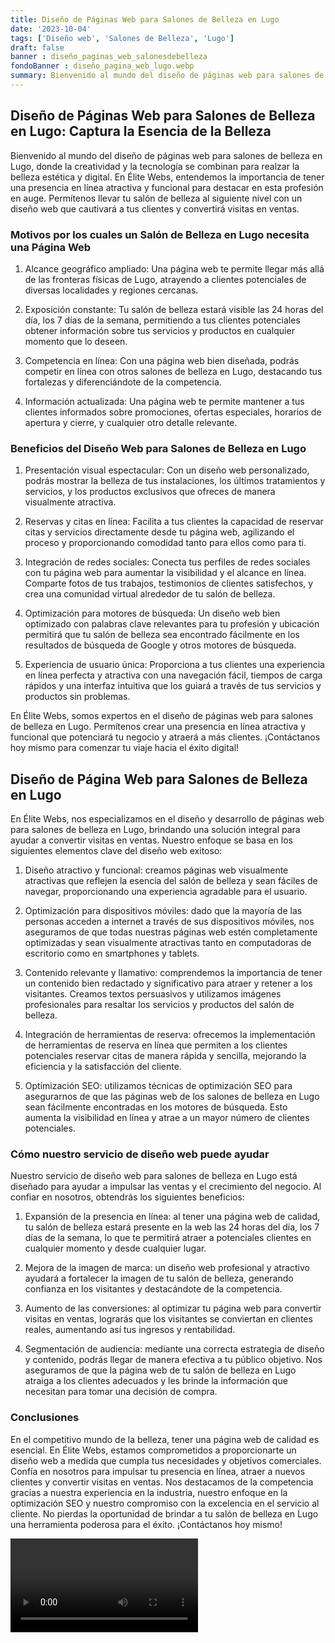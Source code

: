 ```yaml
---
title: Diseño de Páginas Web para Salones de Belleza en Lugo
date: '2023-10-04'
tags: ['Diseño web', 'Salones de Belleza', 'Lugo']
draft: false
banner : diseño_paginas_web_salonesdebelleza
fondoBanner : diseño_pagina_web_lugo.webp
summary: Bienvenido al mundo del diseño de páginas web para salones de belleza en Lugo, donde la creatividad y la tecnología se combinan para realzar la belleza estética y digital. En Élite Webs, entendemos la importancia de tener una presencia en línea atractiva y funcional para destacar en esta profesión en auge. Permítenos llevar tu salón de belleza al siguiente nivel con un diseño web que cautivará a tus clientes y convertirá visitas en ventas.
---
```


## Diseño de Páginas Web para Salones de Belleza en Lugo: Captura la Esencia de la Belleza

Bienvenido al mundo del diseño de páginas web para salones de belleza en Lugo, donde la creatividad y la tecnología se combinan para realzar la belleza estética y digital. En Élite Webs, entendemos la importancia de tener una presencia en línea atractiva y funcional para destacar en esta profesión en auge. Permítenos llevar tu salón de belleza al siguiente nivel con un diseño web que cautivará a tus clientes y convertirá visitas en ventas.

### Motivos por los cuales un Salón de Belleza en Lugo necesita una Página Web

1. Alcance geográfico ampliado: Una página web te permite llegar más allá de las fronteras físicas de Lugo, atrayendo a clientes potenciales de diversas localidades y regiones cercanas.

2. Exposición constante: Tu salón de belleza estará visible las 24 horas del día, los 7 días de la semana, permitiendo a tus clientes potenciales obtener información sobre tus servicios y productos en cualquier momento que lo deseen.

3. Competencia en línea: Con una página web bien diseñada, podrás competir en línea con otros salones de belleza en Lugo, destacando tus fortalezas y diferenciándote de la competencia.

4. Información actualizada: Una página web te permite mantener a tus clientes informados sobre promociones, ofertas especiales, horarios de apertura y cierre, y cualquier otro detalle relevante.

### Beneficios del Diseño Web para Salones de Belleza en Lugo

1. Presentación visual espectacular: Con un diseño web personalizado, podrás mostrar la belleza de tus instalaciones, los últimos tratamientos y servicios, y los productos exclusivos que ofreces de manera visualmente atractiva.

2. Reservas y citas en línea: Facilita a tus clientes la capacidad de reservar citas y servicios directamente desde tu página web, agilizando el proceso y proporcionando comodidad tanto para ellos como para ti.

3. Integración de redes sociales: Conecta tus perfiles de redes sociales con tu página web para aumentar la visibilidad y el alcance en línea. Comparte fotos de tus trabajos, testimonios de clientes satisfechos, y crea una comunidad virtual alrededor de tu salón de belleza.

4. Optimización para motores de búsqueda: Un diseño web bien optimizado con palabras clave relevantes para tu profesión y ubicación permitirá que tu salón de belleza sea encontrado fácilmente en los resultados de búsqueda de Google y otros motores de búsqueda.

5. Experiencia de usuario única: Proporciona a tus clientes una experiencia en línea perfecta y atractiva con una navegación fácil, tiempos de carga rápidos y una interfaz intuitiva que los guiará a través de tus servicios y productos sin problemas.

En Élite Webs, somos expertos en el diseño de páginas web para salones de belleza en Lugo. Permítenos crear una presencia en línea atractiva y funcional que potenciará tu negocio y atraerá a más clientes. ¡Contáctanos hoy mismo para comenzar tu viaje hacia el éxito digital!

<GifSeo />

<Cta />

## Diseño de Página Web para Salones de Belleza en Lugo

En Élite Webs, nos especializamos en el diseño y desarrollo de páginas web para salones de belleza en Lugo, brindando una solución integral para ayudar a convertir visitas en ventas. Nuestro enfoque se basa en los siguientes elementos clave del diseño web exitoso:

1. Diseño atractivo y funcional: creamos páginas web visualmente atractivas que reflejen la esencia del salón de belleza y sean fáciles de navegar, proporcionando una experiencia agradable para el usuario.

2. Optimización para dispositivos móviles: dado que la mayoría de las personas acceden a internet a través de sus dispositivos móviles, nos aseguramos de que todas nuestras páginas web estén completamente optimizadas y sean visualmente atractivas tanto en computadoras de escritorio como en smartphones y tablets.

3. Contenido relevante y llamativo: comprendemos la importancia de tener un contenido bien redactado y significativo para atraer y retener a los visitantes. Creamos textos persuasivos y utilizamos imágenes profesionales para resaltar los servicios y productos del salón de belleza.

4. Integración de herramientas de reserva: ofrecemos la implementación de herramientas de reserva en línea que permiten a los clientes potenciales reservar citas de manera rápida y sencilla, mejorando la eficiencia y la satisfacción del cliente.

5. Optimización SEO: utilizamos técnicas de optimización SEO para asegurarnos de que las páginas web de los salones de belleza en Lugo sean fácilmente encontradas en los motores de búsqueda. Esto aumenta la visibilidad en línea y atrae a un mayor número de clientes potenciales.

### Cómo nuestro servicio de diseño web puede ayudar

Nuestro servicio de diseño web para salones de belleza en Lugo está diseñado para ayudar a impulsar las ventas y el crecimiento del negocio. Al confiar en nosotros, obtendrás los siguientes beneficios:

1. Expansión de la presencia en línea: al tener una página web de calidad, tu salón de belleza estará presente en la web las 24 horas del día, los 7 días de la semana, lo que te permitirá atraer a potenciales clientes en cualquier momento y desde cualquier lugar.

2. Mejora de la imagen de marca: un diseño web profesional y atractivo ayudará a fortalecer la imagen de tu salón de belleza, generando confianza en los visitantes y destacándote de la competencia.

3. Aumento de las conversiones: al optimizar tu página web para convertir visitas en ventas, lograrás que los visitantes se conviertan en clientes reales, aumentando así tus ingresos y rentabilidad.

4. Segmentación de audiencia: mediante una correcta estrategia de diseño y contenido, podrás llegar de manera efectiva a tu público objetivo. Nos aseguramos de que la página web de tu salón de belleza en Lugo atraiga a los clientes adecuados y les brinde la información que necesitan para tomar una decisión de compra.

### Conclusiones

En el competitivo mundo de la belleza, tener una página web de calidad es esencial. En Élite Webs, estamos comprometidos a proporcionarte un diseño web a medida que cumpla tus necesidades y objetivos comerciales. Confía en nosotros para impulsar tu presencia en línea, atraer a nuevos clientes y convertir visitas en ventas. Nos destacamos de la competencia gracias a nuestra experiencia en la industria, nuestro enfoque en la optimización SEO y nuestro compromiso con la excelencia en el servicio al cliente. No pierdas la oportunidad de brindar a tu salón de belleza en Lugo una herramienta poderosa para el éxito. ¡Contáctanos hoy mismo!

<Video />

<CtaBot job='Salones de Belleza' city='Lugo'/>

<Gmaps query='Lugo+españa+maps' />